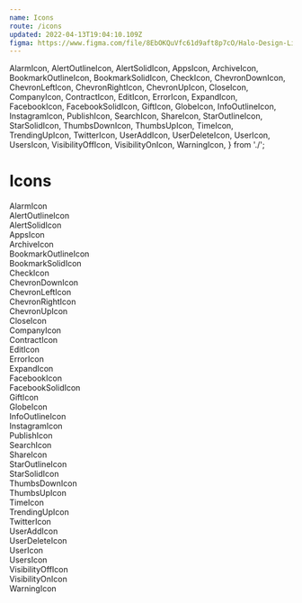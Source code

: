 ```yaml
---
name: Icons
route: /icons
updated: 2022-04-13T19:04:10.109Z
figma: https://www.figma.com/file/8EbOKQuVfc61d9aft8p7cO/Halo-Design-Library?node-id=12%3A1388
---
```


  AlarmIcon,
  AlertOutlineIcon,
  AlertSolidIcon,
  AppsIcon,
  ArchiveIcon,
  BookmarkOutlineIcon,
  BookmarkSolidIcon,
  CheckIcon,
  ChevronDownIcon,
  ChevronLeftIcon,
  ChevronRightIcon,
  ChevronUpIcon,
  CloseIcon,
  CompanyIcon,
  ContractIcon,
  EditIcon,
  ErrorIcon,
  ExpandIcon,
  FacebookIcon,
  FacebookSolidIcon,
  GiftIcon,
  GlobeIcon,
  InfoOutlineIcon,
  InstagramIcon,
  PublishIcon,
  SearchIcon,
  ShareIcon,
  StarOutlineIcon,
  StarSolidIcon,
  ThumbsDownIcon,
  ThumbsUpIcon,
  TimeIcon,
  TrendingUpIcon,
  TwitterIcon,
  UserAddIcon,
  UserDeleteIcon,
  UserIcon,
  UsersIcon,
  VisibilityOffIcon,
  VisibilityOnIcon,
  WarningIcon,
} from './';

# Icons

<div className="grid grid-cols-4 gap-4 text-center max-w-3xl">

<div className="flex flex-col items-center justify-between rounded border border-gray-300">
  <div className="p-4">
    <AlarmIcon />
  </div>
  <span className="mb-2 text-sm font-medium">AlarmIcon</span>
</div>
<div className="flex flex-col items-center justify-between rounded border border-gray-300">
  <div className="p-4">
    <AlertOutlineIcon />
  </div>
  <span className="mb-2 text-sm font-medium">AlertOutlineIcon</span>
</div>
<div className="flex flex-col items-center justify-between rounded border border-gray-300">
  <div className="p-4">
    <AlertSolidIcon />
  </div>
  <span className="mb-2 text-sm font-medium">AlertSolidIcon</span>
</div>
<div className="flex flex-col items-center justify-between rounded border border-gray-300">
  <div className="p-4">
    <AppsIcon />
  </div>
  <span className="mb-2 text-sm font-medium">AppsIcon</span>
</div>
<div className="flex flex-col items-center justify-between rounded border border-gray-300">
  <div className="p-4">
    <ArchiveIcon />
  </div>
  <span className="mb-2 text-sm font-medium">ArchiveIcon</span>
</div>
<div className="flex flex-col items-center justify-between rounded border border-gray-300">
  <div className="p-4">
    <BookmarkOutlineIcon />
  </div>
  <span className="mb-2 text-sm font-medium">BookmarkOutlineIcon</span>
</div>
<div className="flex flex-col items-center justify-between rounded border border-gray-300">
  <div className="p-4">
    <BookmarkSolidIcon />
  </div>
  <span className="mb-2 text-sm font-medium">BookmarkSolidIcon</span>
</div>
<div className="flex flex-col items-center justify-between rounded border border-gray-300">
  <div className="p-4">
    <CheckIcon />
  </div>
  <span className="mb-2 text-sm font-medium">CheckIcon</span>
</div>
<div className="flex flex-col items-center justify-between rounded border border-gray-300">
  <div className="p-4">
    <ChevronDownIcon />
  </div>
  <span className="mb-2 text-sm font-medium">ChevronDownIcon</span>
</div>
<div className="flex flex-col items-center justify-between rounded border border-gray-300">
  <div className="p-4">
    <ChevronLeftIcon />
  </div>
  <span className="mb-2 text-sm font-medium">ChevronLeftIcon</span>
</div>
<div className="flex flex-col items-center justify-between rounded border border-gray-300">
  <div className="p-4">
    <ChevronRightIcon />
  </div>
  <span className="mb-2 text-sm font-medium">ChevronRightIcon</span>
</div>
<div className="flex flex-col items-center justify-between rounded border border-gray-300">
  <div className="p-4">
    <ChevronUpIcon />
  </div>
  <span className="mb-2 text-sm font-medium">ChevronUpIcon</span>
</div>
<div className="flex flex-col items-center justify-between rounded border border-gray-300">
  <div className="p-4">
    <CloseIcon />
  </div>
  <span className="mb-2 text-sm font-medium">CloseIcon</span>
</div>
<div className="flex flex-col items-center justify-between rounded border border-gray-300">
  <div className="p-4">
    <CompanyIcon />
  </div>
  <span className="mb-2 text-sm font-medium">CompanyIcon</span>
</div>
<div className="flex flex-col items-center justify-between rounded border border-gray-300">
  <div className="p-4">
    <ContractIcon />
  </div>
  <span className="mb-2 text-sm font-medium">ContractIcon</span>
</div>
<div className="flex flex-col items-center justify-between rounded border border-gray-300">
  <div className="p-4">
    <EditIcon />
  </div>
  <span className="mb-2 text-sm font-medium">EditIcon</span>
</div>
<div className="flex flex-col items-center justify-between rounded border border-gray-300">
  <div className="p-4">
    <ErrorIcon />
  </div>
  <span className="mb-2 text-sm font-medium">ErrorIcon</span>
</div>
<div className="flex flex-col items-center justify-between rounded border border-gray-300">
  <div className="p-4">
    <ExpandIcon />
  </div>
  <span className="mb-2 text-sm font-medium">ExpandIcon</span>
</div>
<div className="flex flex-col items-center justify-between rounded border border-gray-300">
  <div className="p-4">
    <FacebookIcon />
  </div>
  <span className="mb-2 text-sm font-medium">FacebookIcon</span>
</div>
<div className="flex flex-col items-center justify-between rounded border border-gray-300">
  <div className="p-4">
    <FacebookSolidIcon />
  </div>
  <span className="mb-2 text-sm font-medium">FacebookSolidIcon</span>
</div>
<div className="flex flex-col items-center justify-between rounded border border-gray-300">
  <div className="p-4">
    <GiftIcon />
  </div>
  <span className="mb-2 text-sm font-medium">GiftIcon</span>
</div>
<div className="flex flex-col items-center justify-between rounded border border-gray-300">
  <div className="p-4">
    <GlobeIcon />
  </div>
  <span className="mb-2 text-sm font-medium">GlobeIcon</span>
</div>
<div className="flex flex-col items-center justify-between rounded border border-gray-300">
  <div className="p-4">
    <InfoOutlineIcon />
  </div>
  <span className="mb-2 text-sm font-medium">InfoOutlineIcon</span>
</div>
<div className="flex flex-col items-center justify-between rounded border border-gray-300">
  <div className="p-4">
    <InstagramIcon />
  </div>
  <span className="mb-2 text-sm font-medium">InstagramIcon</span>
</div>
<div className="flex flex-col items-center justify-between rounded border border-gray-300">
  <div className="p-4">
    <PublishIcon />
  </div>
  <span className="mb-2 text-sm font-medium">PublishIcon</span>
</div>
<div className="flex flex-col items-center justify-between rounded border border-gray-300">
  <div className="p-4">
    <SearchIcon />
  </div>
  <span className="mb-2 text-sm font-medium">SearchIcon</span>
</div>
<div className="flex flex-col items-center justify-between rounded border border-gray-300">
  <div className="p-4">
    <ShareIcon />
  </div>
  <span className="mb-2 text-sm font-medium">ShareIcon</span>
</div>
<div className="flex flex-col items-center justify-between rounded border border-gray-300">
  <div className="p-4">
    <StarOutlineIcon />
  </div>
  <span className="mb-2 text-sm font-medium">StarOutlineIcon</span>
</div>
<div className="flex flex-col items-center justify-between rounded border border-gray-300">
  <div className="p-4">
    <StarSolidIcon />
  </div>
  <span className="mb-2 text-sm font-medium">StarSolidIcon</span>
</div>
<div className="flex flex-col items-center justify-between rounded border border-gray-300">
  <div className="p-4">
    <ThumbsDownIcon />
  </div>
  <span className="mb-2 text-sm font-medium">ThumbsDownIcon</span>
</div>
<div className="flex flex-col items-center justify-between rounded border border-gray-300">
  <div className="p-4">
    <ThumbsUpIcon />
  </div>
  <span className="mb-2 text-sm font-medium">ThumbsUpIcon</span>
</div>
<div className="flex flex-col items-center justify-between rounded border border-gray-300">
  <div className="p-4">
    <TimeIcon />
  </div>
  <span className="mb-2 text-sm font-medium">TimeIcon</span>
</div>
<div className="flex flex-col items-center justify-between rounded border border-gray-300">
  <div className="p-4">
    <TrendingUpIcon />
  </div>
  <span className="mb-2 text-sm font-medium">TrendingUpIcon</span>
</div>
<div className="flex flex-col items-center justify-between rounded border border-gray-300">
  <div className="p-4">
    <TwitterIcon />
  </div>
  <span className="mb-2 text-sm font-medium">TwitterIcon</span>
</div>
<div className="flex flex-col items-center justify-between rounded border border-gray-300">
  <div className="p-4">
    <UserAddIcon />
  </div>
  <span className="mb-2 text-sm font-medium">UserAddIcon</span>
</div>
<div className="flex flex-col items-center justify-between rounded border border-gray-300">
  <div className="p-4">
    <UserDeleteIcon />
  </div>
  <span className="mb-2 text-sm font-medium">UserDeleteIcon</span>
</div>
<div className="flex flex-col items-center justify-between rounded border border-gray-300">
  <div className="p-4">
    <UserIcon />
  </div>
  <span className="mb-2 text-sm font-medium">UserIcon</span>
</div>
<div className="flex flex-col items-center justify-between rounded border border-gray-300">
  <div className="p-4">
    <UsersIcon />
  </div>
  <span className="mb-2 text-sm font-medium">UsersIcon</span>
</div>
<div className="flex flex-col items-center justify-between rounded border border-gray-300">
  <div className="p-4">
    <VisibilityOffIcon />
  </div>
  <span className="mb-2 text-sm font-medium">VisibilityOffIcon</span>
</div>
<div className="flex flex-col items-center justify-between rounded border border-gray-300">
  <div className="p-4">
    <VisibilityOnIcon />
  </div>
  <span className="mb-2 text-sm font-medium">VisibilityOnIcon</span>
</div>
<div className="flex flex-col items-center justify-between rounded border border-gray-300">
  <div className="p-4">
    <WarningIcon />
  </div>
  <span className="mb-2 text-sm font-medium">WarningIcon</span>
</div>

</div>
